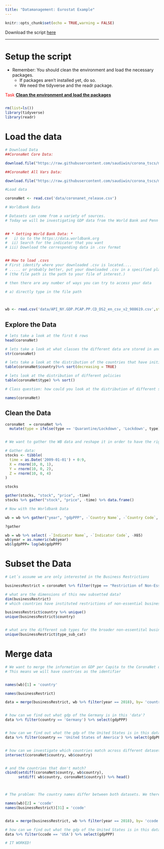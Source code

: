 ```yaml
---
title: "Datamanagement: Eurostat Example"
---
```


```r
knitr::opts_chunk$set(echo = TRUE,warning = FALSE)
```

Download the script [here](https://raw.githubusercontent.com/LuMesserschmidt/stats_CoronaNet/master/Files/Course%20Scripts/R_code_CoronaNet_1.R)


***

# Setup the script
* Remember: You should clean the environment and load the necessary packages. 
    + If packages aren't installed yet, do so. 
    + We need the tidyverse and the readr package.

<span style="color:red">Task</span> <u>**Clean the environment and load the packages**</u>
```r


```

```r
rm(list=ls())
library(tidyverse)
library(readr)

```


# Load the data
```r

# Download Data
##CoronaNet Core Data: 

download.file("https://raw.githubusercontent.com/saudiwin/corona_tscs/master/data/CoronaNet/coronanet_release.csv", "./data/coronanet_release.csv")

##CoronaNet All Vars Data: 

download.file("https://raw.githubusercontent.com/saudiwin/corona_tscs/master/data/CoronaNet/coronanet_release_allvars.csv", "./data/coronanet_release_allvars.csv")

#Load data

coronaNet <- read.csv('data/coronanet_release.csv')

# Worldbank Data 

# Datasets can come from a variety of sources. 
# Today we will be investigating GDP data from the World Bank and Penn World Tables in particular
 

## * Getting World Bank Data: * 
#   i) Go to the https://data.worldbank.org
#  ii) Search for the indicator that you want
# iii) Download the corresponding data in .csv format


## How to load .csvs
# First identify where your downloaded .csv is located....
# ..... or probably better, put your downloaded .csv in a specified place and note the file path
# (the file path is the path to your file of interest.)

# then there are any number of ways you can try to access your data

# a) directly type in the file path


 
wb <- read.csv('data/API_NY.GDP.PCAP.PP.CD_DS2_en_csv_v2_988619.csv',stringsAsFactors = FALSE,  header = TRUE, skip = 4)


```

## Explore the Data
```r
# lets take a look at the first 6 rows
head(coronaNet)

# lets take a look at what classes the different data are stored in and the values they can take on
str(coronaNet)

# lets take a look at the distribution of the countries that have initiated a policy
table(coronaNet$country)%>% sort(decreasing = TRUE) 

# lets look at the distribution of different policies
table(coronaNet$type) %>% sort()

# Class question: how could you look at the distribution of different sub-types: type_sub_cat ? 

names(coronaNet)

```

## Clean the Data

```r
coronaNet  = coronaNet %>% 
  mutate(type = ifelse(type == 'Quarantine/Lockdown', 'Lockdown', type)) #We want the variable Quarantine/Lockdown to be called "Lockdown"


# We want to gather the WB data and reshape it in order to have the right merging data

# Gather data: 
stocks <- tibble(
  time = as.Date('2009-01-01') + 0:9,
  X = rnorm(10, 0, 1),
  Y = rnorm(10, 0, 2),
  Z = rnorm(10, 0, 4)
)

stocks

gather(stocks, "stock", "price", -time)
stocks %>% gather("stock", "price", -time) %>% data.frame()

# Now with the Worldbank Data

wb = wb %>% gather("year", "gdpPPP", -`Country Name`, -`Country Code`, -`Indicator Name`, -`Indicator Code`, -X65)

?gather

wb = wb %>% select( -`Indicator Name`, -`Indicator Code`, -X65)
wb$year = as.numeric(wb$year)
wb$lgdpPPP= log(wb$gdpPPP)

```

# Subset the Data
```r

# Let´s assume we are only interested in the Business Restrictions

businessRestrict = coronaNet %>% filter(type == "Restriction of Non-Essential Businesses")

# what are the dimensions of this new subsetted data?
dim(businessRestrict)
# which countries have instituted restrictions of non-essential businesses?

businessRestrict$country %>% unique()
unique(businessRestrict$country)


# what are the different sub types for the broader non-essentital businesses policy type?
unique(businessRestrict$type_sub_cat)


```


# Merge data 
```r
# We want to merge the information on GDP per Capita to the CoronaNet data
# This means we will have countries as the identifier 


names(wb)[1] = 'country'

names(businessRestrict)

data = merge(businessRestrict, wb %>% filter(year == 2018), by= 'country', all.x = TRUE)


# how can we find out what gdp of the Germany is in this 'data'?
data %>% filter(country == 'Germany') %>% select(gdpPPP)


# how can we find out what the gdp of the United States is in this data?
data %>% filter(country == 'United States of America') %>% select(gdpPPP)


# how can we investigate which countries match across different datasets?
intersect(coronaNet$country, wb$country)


# and the countries that don't match?
cbind(setdiff(coronaNet$country, wb$country), 
      setdiff( wb$country, coronaNet$country)) %>% head()



# The problem: The country names differ between both datasets. We therefore take the country code (ISO3) as an optimal unique identifieer

names(wb)[2] = 'ccode'
names(businessRestrict)[31] = 'ccode'


data = merge(businessRestrict, wb %>% filter(year == 2018), by= 'ccode', all.x = TRUE)

# how can we find out what the gdp of the United States is in this data?
data %>% filter(ccode == 'USA') %>% select(gdpPPP)

# IT WORKED!
```


